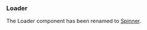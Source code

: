 

<Meta title="Loader" component={Loader} />

### Loader

The Loader component has been renamed to [Spinner](/?path=/story/spinner--default-story).

<Canvas>
  <Story name="Default">
    <Loader text="Loading..." />
  </Story>
</Canvas>
